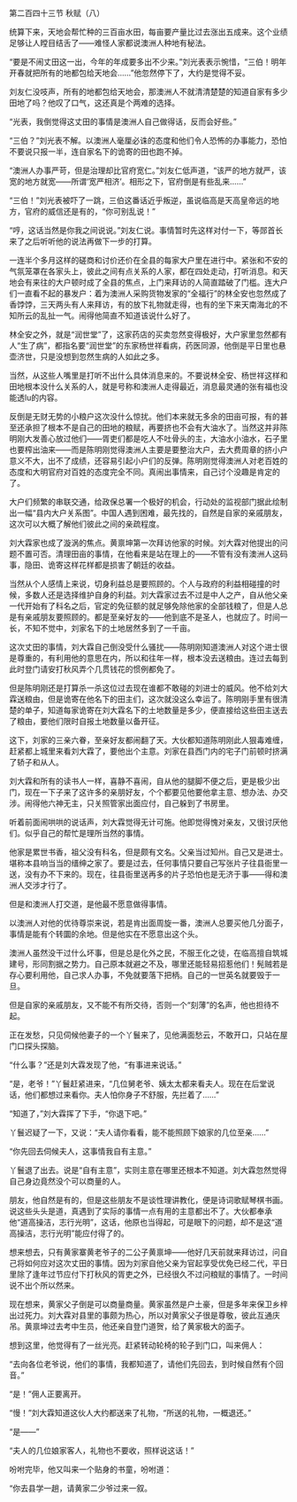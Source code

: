 

第二百四十三节 秋赋（八）

统算下来，天地会帮忙种的三百亩水田，每亩要产量比过去涨出五成来。这个业绩足够让人瞠目结舌了――难怪人家都说澳洲人种地有秘法。

“要是不闹丈田这一出，今年的年成要多出不少来。”刘光表表示惋惜，“三伯！明年开春就把所有的地都包给天地会……”他忽然停下了，大约是觉得不妥。

刘友仁没吱声，所有的地都包给天地会，那澳洲人不就清清楚楚的知道自家有多少田地了吗？他叹了口气，这还真是个两难的选择。

“光表，我倒觉得这丈田的事情是澳洲人自己做得话，反而会好些。”

“三伯？”刘光表不解。以澳洲人毫厘必诛的态度和他们令人恐怖的办事能力，恐怕不要说只报一半，连自家名下的诡寄的田也跑不掉。

“澳洲人办事严苛，但是治理却比官府宽仁。”刘友仁低声道，“该严的地方就严，该宽的地方就宽――所谓‘宽严相济’。相形之下，官府倒是有些乱来……”

“三伯！”刘光表被吓了一跳，三伯这番话近乎叛逆，虽说临高是天高皇帝远的地方，官府的威信还是有的，“你可别乱说！”

“哼，这话当然是你我之间说说。”刘友仁说。事情暂时先这样对付一下，等郧首长来了之后听听他的说法再做下一步的打算。

一连半个多月这样的磋商和讨价还价在全县的每家大户里在进行中。紧张和不安的气氛笼罩在各家头上，彼此之间有点关系的人家，都在四处走动，打听消息。和天地会有来往的大户顿时成了全县的焦点，上门来拜访的人简直踏破了门槛。连大户们一直看不起的暴发户：着为澳洲人采购货物发家的“全福行”的林全安也忽然成了香饽饽，三天两头有人来拜访，有的放下礼物就走得，也有的坐下来天南海北的不知所云的乱扯一气。闹得他简直不知道该说什么好了。

林全安之外，就是“润世堂”了，这家药店的买卖忽然变得极好，大户家里忽然都有人“生了病”，都指名要“润世堂”的东家杨世祥看病，药医同源，他倒是平日里也悬壶济世，只是没想到忽然生病的人如此之多。

当然，从这些人嘴里是打听不出什么具体消息来的。不要说林全安、杨世祥这样和田地根本没什么关系的人，就是号称和澳洲人走得最近，消息最灵通的张有福也没能透lu的内容。

反倒是无财无势的小粮户这次没什么惊扰。他们本来就无多余的田亩可报，有的甚至还承担了根本不是自己的田地的粮赋，再要挤也不会有大油水了。当然这并非陈明刚大发善心放过他们――胥吏们都是吃人不吐骨头的主，大油水小油水，石子里也要榨出油来――而是陈明刚觉得澳洲人主要是要整治大户，去大费周章的挤小户意义不大，出不了成绩，还容易引起小户们的反弹。陈明刚觉得澳洲人对老百姓的态度和大明官府对百姓的态度完全不同。真闹出事情来，自己讨个没趣是肯定的了。

大户们频繁的串联交通，给政保总署一个极好的机会，行动处的监视部门据此绘制出一幅“县内大户关系图”。中国人遇到困难，最先找的，自然是自家的亲戚朋友，这次可以大概了解他们彼此之间的亲疏程度。

刘大霖家也成了漩涡的焦点。黄禀坤第一次拜访他家的时候。刘大霖对他提出的问题不置可否。清理田亩的事情，在他看来是站在理上的――不管有没有澳洲人这码事，隐田、诡寄这样花样都是损害了朝廷的收益。

当然从个人感情上来说，切身利益总是要照顾的。个人与政府的利益相碰撞的时候，多数人还是选择维护自身的利益。刘大霖家过去不过是中人之产，自从他父亲一代开始有了科名之后，官定的免征额的就足够免除他家的全部钱粮了，但是人总是有亲戚朋友要照顾的。都是至亲好友的――他到底不是圣人，也就应了。时间一长，不知不觉中，刘家名下的土地居然多到了一千亩。

这次丈田的事情，刘大霖自己倒没受什么骚扰――陈明刚知道澳洲人对这个进士很是尊重的，有利用他的意思在内，所以和往年一样，根本没去送粮由。连过去每到此时登门请安打秋风弄个几贯钱花的惯例都免了。

但是陈明刚还是打算杀一杀这位过去现在谁都不敢碰的刘进士的威风。他不给刘大霖送粮由，但是诡寄在他名下的田主们，这次就没这么幸运了。陈明刚手里有很清楚的单子，知道每家诡寄在刘大霖名下的土地数量是多少，便直接给这些田主送去了粮由，要他们限时自报土地数量以备开征。

这下，刘家的三亲六眷，至亲好友都闹翻了天。大伙都知道陈明刚此人狠毒难缠，赶紧都上城里来看刘大霖了，要他出个主意。刘家在县西门内的宅子门前顿时挤满了轿子和从人。

刘大霖和所有的读书人一样，喜静不喜闹，自从他的腿脚不便之后，更是极少出门，现在一下子来了这许多的亲朋好友，个个都要见他要他拿主意、想办法、办交涉。闹得他六神无主，只关照管家出面应付，自己躲到了书房里。

听着前面闹哄哄的说话声，刘大霖觉得无计可施。他即觉得愧对亲友，又很讨厌他们。似乎自己的帮忙是理所当然的事情。

他家是累世书香，祖父没有科名，但是颇有文名。父亲当过知州。自己又是进士。堪称本县响当当的缙绅之家了。要是过去，任何事情只要自己写张片子往县衙里一送，没有办不下来的。现在，往县衙里送再多的片子恐怕也是无济于事――得和澳洲人交涉才行了。

但是和澳洲人打交道，是他最不愿意做得事情。

以澳洲人对他的优待尊崇来说，若是肯出面周旋一番，澳洲人总要买他几分面子，事情是能有个转圜的余地。但是他实在不愿意出这个头。

澳洲人虽然没干过什么坏事，但是总是化外之民，不服王化之徒，在临高擅自筑城建号，形同割据之势力。自己原本就避之不及，哪里还能轻易招惹他们！髡贼若是存心要利用他，自己求人办事，不免就要落下把柄。自己的一世英名就要毁于一旦。

但是自家的亲戚朋友，又不能不有所交待，否则一个“刻薄”的名声，他也担待不起。

正在发愁，只见伺候他妻子的一个丫鬟来了，见他满面愁云，不敢开口，只站在屋门口探头探脑。

“什么事？”还是刘大霖发现了他，“有事进来说话。”

“是，老爷！”丫鬟赶紧进来，“几位舅老爷、姨太太都来看夫人。现在在后堂说话，他们都想过来看你。夫人怕你身子不舒服，先拦着了……”

“知道了，”刘大霖挥了下手，“你退下吧。”

丫鬟迟疑了一下，又说：“夫人请你看看，能不能照顾下娘家的几位至亲……”

“你先回去伺候夫人，这事情我自有主意。”

丫鬟退了出去。说是“自有主意”，实则主意在哪里还根本不知道。刘大霖忽然觉得自己身边竟然没个可以商量的人。

朋友，他自然是有的，但是这些朋友不是谈性理讲教化，便是诗词歌赋琴棋书画。说这些头头是道，真遇到了实际的事情一点有用的主意都出不了。大伙都奉承他“道高操洁，志行光明”，这话，他原也当得起，可是眼下的问题，却不是这“道高操洁，志行光明”能应付得了的。

想来想去，只有黄家寨黄老爷子的二公子黄禀坤――他好几天前就来拜访过，问自己将如何应对这次丈田的事情。因为刘家自他父亲为官起享受优免已经二代，平日里除了逢年过节应付下打秋风的胥吏之外，已经很久不过问粮赋的事情了。一时间说不出个所以然来。

现在想来，黄家父子倒是可以商量商量。黄家虽然是户土豪，但是多年来保卫乡梓出过死力。刘大霖对县里的事颇为热心，所以对黄家父子很是尊敬，彼此互通庆吊。黄禀坤过去考中生员，他还亲自登门道贺，给了黄家极大的面子。

想到这里，他觉得有了一丝光亮。赶紧转动轮椅的轮子到门口，叫来佣人：

“去向各位老爷说，他们的事情，我都知道了，请他们先回去，到时候自然有个回音。”

“是！”佣人正要离开。

“慢！”刘大霖知道这伙人大约都送来了礼物，“所送的礼物，一概退还。”

“是――”

“夫人的几位娘家客人，礼物也不要收，照样说这话！”

吩咐完毕，他又叫来一个贴身的书童，吩咐道：

“你去县学一趟，请黄家二少爷过来一叙。

